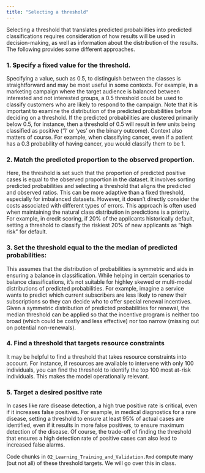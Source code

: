 ```yaml
---
title: "Selecting a threshold"
---
```


Selecting a threshold that translates predicted probabilities into predicted classifications requires consideration of how results will be used in decision-making, as well as information about the distribution of the results. The following provides some different approaches. 

### 1. Specify a fixed value for the threshold.
Specifying a value, such as 0.5, to distinguish between the classes is straightforward and may be most useful in some contexts. For example, in a marketing campaign where the target audience is balanced between interested and not interested groups, a 0.5 threshold could be used to classify customers who are likely to respond to the campaign. Note that it is important to examine the distribution of the predicted probabilities before deciding on a threshold. If the predicted probabilities are clustered primarily below 0.5, for instance, then a threshold of 0.5 will result in few units being classified as positive ('1' or 'yes' on the binary outcome). Context also matters of course. For example, when classifying cancer, even if a patient has a 0.3 probability of having cancer, you would classify them to be 1.

### 2. Match the predicted proportion to the observed proportion.
Here, the threshold is set such that the proportion of predicted positive cases is equal to the observed proportion in the dataset. It involves sorting predicted probabilities and selecting a threshold that aligns the predicted and observed ratios. This can be more adaptive than a fixed threshold, especially for imbalanced datasets. However, it doesn't directly consider the costs associated with different types of errors. This approach is often used when maintaining the natural class distribution in predictions is a priority. For example, in credit scoring, if 20% of the applicants historically default, setting a threshold to classify the riskiest 20% of new applicants as "high risk" for default.

### 3. Set the threshold equal to the the median of predicted probabilities:
This assumes that the distribution of probabilities is symmetric and aids in ensuring a balance in classification. While helping in certain scenarios to balance classifications, it's not suitable for highley skewed or multi-modal distributions of predicted probabilities. For example, imagine a service wants to predict which current subscribers are less likely to renew their subscriptions so they can decide who to offer special renewal incentives. Given a symmetric distribution of predicted probabilities for renewal, the median threshold can be applied so that the incentive program is neither too broad (which could be costly and less effective) nor too narrow (missing out on potential non-renewals). 

### 4. Find a threshold that targets resource constraints
It may be helpful to find a threshold that takes resource constraints into account. For instance, if resources are available to intervene with only 100 individuals, you can find the threshold to identify the top 100 most at-risk individuals. This makes the model operationally relevant.

### 5. Target a desired positive rate
In cases like rare disease detection, a high true positive rate is critical, even if it increases false positives. For example, in medical diagnostics for a rare disease, setting a threshold to ensure at least 95% of actual cases are identified, even if it results in more false positives, to ensure maximum detection of the disease. Of course, the trade-off of finding the threshold that ensures a high detection rate of positive cases can also lead to increased false alarms. 

Code chunks in `02_Learning_Training_and_Validation.Rmd` compute many (but not all) of these threshold targets. We will go over this in class. 


